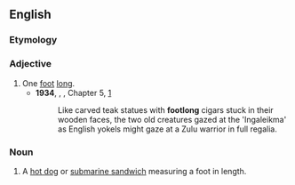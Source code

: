 ==English==

===Etymology===
{{compound|en|foot|long}}

===Adjective===
{{en-adj|-}}

# One [[foot]] [[long]].
#* '''1934''', {{w|George Orwell}}, ''{{w|Burmese Days}}'', Chapter 5, [http://www.gutenberg.net.au/ebooks02/0200051h.html]
#*: Like carved teak statues with '''footlong''' cigars stuck in their wooden faces, the two old creatures gazed at the 'Ingaleikma' as English yokels might gaze at a Zulu warrior in full regalia.

===Noun===
{{en-noun}}

# A [[hot dog]] or [[submarine sandwich]] measuring a foot in length.